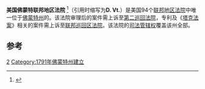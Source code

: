 {{Infobox U.S. district court
|district name =  美国佛蒙特联邦地区法院
|abbrev =D. Vt.
|appeals to = 第二巡回
|map image name = 
|map image width = 200
|map image caption = 
|seal = 
|seal size = 160
|established = 1791年3月2日 
|judges assigned = 2
|chief judge =	Christina Reiss
|official site = http://www.vtd.uscourts.gov
}}

'''美国佛蒙特联邦地区法院''' <ref name="中文名参考">{{cite web | url=http://ny.worldjournal.com/bookmark/20590926-%E6%85%A2%E6%80%A7%E7%97%85%E7%B5%A6%E4%BB%98-Medicare%E6%B1%BA%E6%94%BE%E5%AF%AC | title=中文名参考 | accessdate=2013-08-08 }}{{dead link|date=2018年4月 |bot=InternetArchiveBot |fix-attempted=yes }}</ref>（引用时缩写为'''D. Vt.'''）是美国94个[[联邦地区法院|联邦地区法院]]中唯一位于[[佛蒙特州|佛蒙特州]]的。该法院审理后的案件需上诉至[[美国联邦第二巡回上诉法院|第二巡回法院]]，专利及《[[塔克法案|塔克法案]]》相关的案件需上诉至[[联邦巡回区法院|联邦巡回区法院]]。该法院的[[司法管辖权|司法管辖权]]覆盖该州全部。

==参考==
{{reflist}}
{{联邦地区法院}}

[[Category:美国联邦地区法院|2]]
[[Category:1791年佛蒙特州建立|Category:1791年佛蒙特州建立]]